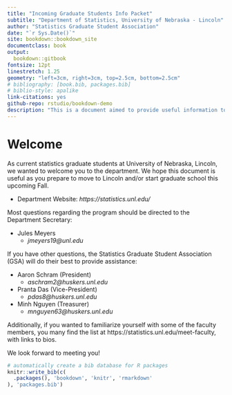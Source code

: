 ```yaml
--- 
title: "Incoming Graduate Students Info Packet"
subtitle: "Department of Statistics, University of Nebraska - Lincoln"
author: "Statistics Graduate Student Association"
date: "`r Sys.Date()`"
site: bookdown::bookdown_site
documentclass: book
output: 
  bookdown::gitbook
fontsize: 12pt
linestretch: 1.25
geometry: "left=3cm, right=3cm, top=2.5cm, bottom=2.5cm"
# bibliography: [book.bib, packages.bib]
# biblio-style: apalike
link-citations: yes
github-repo: rstudio/bookdown-demo
description: "This is a document aimed to provide useful information to incoming graduate students in the Department of Statistics at University of Nebraska - Lincoln."
---
```


# Welcome

As current statistics graduate students at University of Nebraska, Lincoln, we wanted to welcome you to the department. We hope this document is useful as you prepare to move to Lincoln and/or start graduate school this upcoming Fall. 

- Department Website: *https://statistics.unl.edu/*

Most questions regarding the program should be directed to the Department Secretary:

- Jules Meyers
    - *jmeyers19@unl.edu*

If you have other questions, the Statistics Graduate Student Association (GSA) will do their best to provide assistance: 

- Aaron Schram (President)
    - *aschram2@huskers.unl.edu*
- Pranta Das (Vice-President)
    - *pdas8@huskers.unl.edu*
- Minh Nguyen (Treasurer)
    - *mnguyen63@huskers.unl.edu*
    
Additionally, if you wanted to familiarize yourself with some of the faculty members, you many find the list at https://statistics.unl.edu/meet-faculty, with links to bios. 

We look forward to meeting you!

```r
# automatically create a bib database for R packages
knitr::write_bib(c(
  .packages(), 'bookdown', 'knitr', 'rmarkdown'
), 'packages.bib')
```
